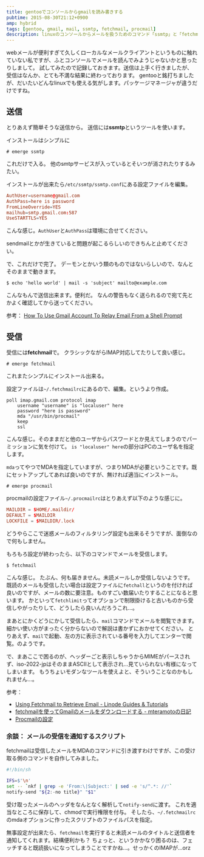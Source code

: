```yaml
---
title: gentooでコンソールからgmailを読み書きする
pubtime: 2015-08-30T21:12+0900
amp: hybrid
tags: [gentoo, gmail, mail, ssmtp, fetchmail, procmail]
description: linuxのコンソールからメールを扱うためのコマンド「ssmtp」と「fetchmail」の紹介です。
---
```


webメールが便利すぎて久しくローカルなメールクライアントというものに触れていない私ですが、ふとコンソールでメールを読んでみようじゃないかと思ったりしまして。
試してみたので記録しておきます。送信は上手く行きましたが、受信はなんか、とても不満な結果に終わっております。
gentooと銘打ちましたが、だいたいどんなlinuxでも使える気がします。パッケージマネージャが違うだけですね。

## 送信
とりあえず簡単そうな送信から。
送信には**ssmtp**というツールを使います。

インストールはシンプルに
```
# emerge ssmtp
```
これだけで入る。
他のsmtpサービスが入っているとそいつが消されたりするみたい。

インストールが出来たら`/etc/ssmtp/ssmtp.conf`にある設定ファイルを編集。
``` toml
AuthUser=username@gmail.com
AuthPass=here is password
FromLineOverride=YES
mailhub=smtp.gmail.com:587
UseSTARTTLS=YES
```
こんな感じ。`AuthUser`と`AuthPass`は環境に合せてください。

sendmailとかが生きていると問題が起こるらしいのできちんと止めてください。

で、これだけで完了。
デーモンとかいう類のものではないらしいので、なんとそのままで動きます。
```
$ echo 'hello world' | mail -s 'subject' mailto@example.com
```
こんなもんで送信出来ます。便利だ。
なんの警告もなく送られるので宛て先とかよく確認してから送ってください。

参考： [How To Use Gmail Account To Relay Email From a Shell Prompt](http://www.cyberciti.biz/tips/linux-use-gmail-as-a-smarthost.html)

## 受信
受信には**fetchmail**で。
クラシックながらIMAP対応してたりして良い感じ。

```
# emerge fetchmail
```
これまたシンプルにインストール出来る。

設定ファイルは`~/.fetchmailrc`にあるので、編集。というより作成。
```
poll imap.gmail.com protocol imap
    username "username" is "localuser" here
    password "here is password"
    mda "/usr/bin/procmail"
    keep
    ssl
```
こんな感じ。そのままだと他のユーザからパスワードとか見えてしまうのでパーミッションに気を付けて。
`is "localuser" here`の部分はPCのユーザ名を指定します。

`mda`ってやつでMDAを指定していますが、つまりMDAが必要ということです。既にセットアップしてあれば良いのですが、無ければ適当にインストール。
```
# emerge procmail
```

procmailの設定ファイル`~/.procmailrc`はとりあえず以下のような感じに。
``` toml
MAILDIR = $HOME/.maildir/
DEFAULT = $MAILDIR
LOCKFILE = $MAILDIR/.lock
```
どうやらここで迷惑メールのフィルタリング設定も出来るそうですが、面倒なので何もしません。

もろもろ設定が終わったら、以下のコマンドでメールを受信します。
```
$ fetchmail
```
こんな感じ。
たぶん、何も届きません。未読メールしか受信しないようです。
既読のメールも受信したい場合は設定ファイルに`fetchall`というのを付ければ良いのですが、メールの数に要注意。ものすごい数届いたりすることになると思います。
かといって`fetchlimit`ってオプションで制限掛けると古いものから受信しやがったりして、どうしたら良いんだろうこれ…。

まあとにかくどうにかして受信したら、`mail`コマンドでメールを閲覧できます。
細かい使い方がまったく分からないので解説は書かずにおかせてください。
とりあえず、`mail`で起動、左の方に表示されている番号を入力してエンターで閲覧。のようです。

で、まあここで困るのが、ヘッダーごと表示しちゃうからMIMEがパースされず、iso-2022-jpはそのままASCIIとして表示され…見ていられない有様になってしまいます。
もうちょいモダンなツールを使えよと、そういうことなのかもしれません…。

参考：
- [Using Fetchmail to Retrieve Email - Linode Guides & Tutorials](https://www.linode.com/docs/email/clients/using-fetchmail-to-retrieve-email)
- [fetchmailを使ってGmailのメールをダウンロードする - mteramotoの日記](http://d.hatena.ne.jp/mteramoto/20091115/p1)
- [Procmailの設定](https://www.rcnp.osaka-u.ac.jp/Divisions/CN/computer/ibm/manual/procmail/setting_procmail.html)

### 余談： メールの受信を通知するスクリプト
fetchmailは受信したメールをMDAのコマンドに引き渡すわけですが、この受け取る側のコマンドを自作してみました。

``` bash
#!/bin/sh

IFS=$'\n'
set -- `nkf | grep -e 'From:\|Subject:' | sed -e 's/^.*: //'`
notify-send "${2:-no title}" "$1"
```
受け取ったメールのヘッダをなんとなく解析して`notify-send`に渡す。
これを適当なところに保存して、chmodで実行権限を付与。
そしたら、`~/.fetchmailrc`のmdaオプションに作ったスクリプトのファイルパスを指定。

無事設定が出来たら、`fetchmail`を実行すると未読メールのタイトルと送信者を通知してくれます。結構便利かも？
ちょっと、というかかなり困るのは、フェッチすると既読扱いになってしまうことですかね…。せっかくのIMAPが…orz
